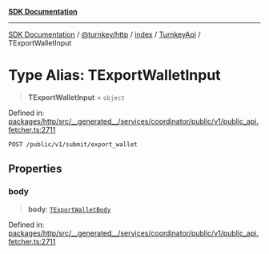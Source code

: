 [**SDK Documentation**](../../../../../../README.mdx)

***

[SDK Documentation](../../../../../../packages.mdx) / [@turnkey/http](../../../../README.mdx) / [index](../../../README.mdx) / [TurnkeyApi](../README.mdx) / TExportWalletInput

# Type Alias: TExportWalletInput

> **TExportWalletInput** = `object`

Defined in: [packages/http/src/\_\_generated\_\_/services/coordinator/public/v1/public\_api.fetcher.ts:2711](https://github.com/tkhq/sdk/blob/078f5423e923fbd1d7fd39440402d7f01d09c3d0/packages/http/src/__generated__/services/coordinator/public/v1/public_api.fetcher.ts#L2711)

`POST /public/v1/submit/export_wallet`

## Properties

### body

> **body**: [`TExportWalletBody`](TExportWalletBody.mdx)

Defined in: [packages/http/src/\_\_generated\_\_/services/coordinator/public/v1/public\_api.fetcher.ts:2711](https://github.com/tkhq/sdk/blob/078f5423e923fbd1d7fd39440402d7f01d09c3d0/packages/http/src/__generated__/services/coordinator/public/v1/public_api.fetcher.ts#L2711)
